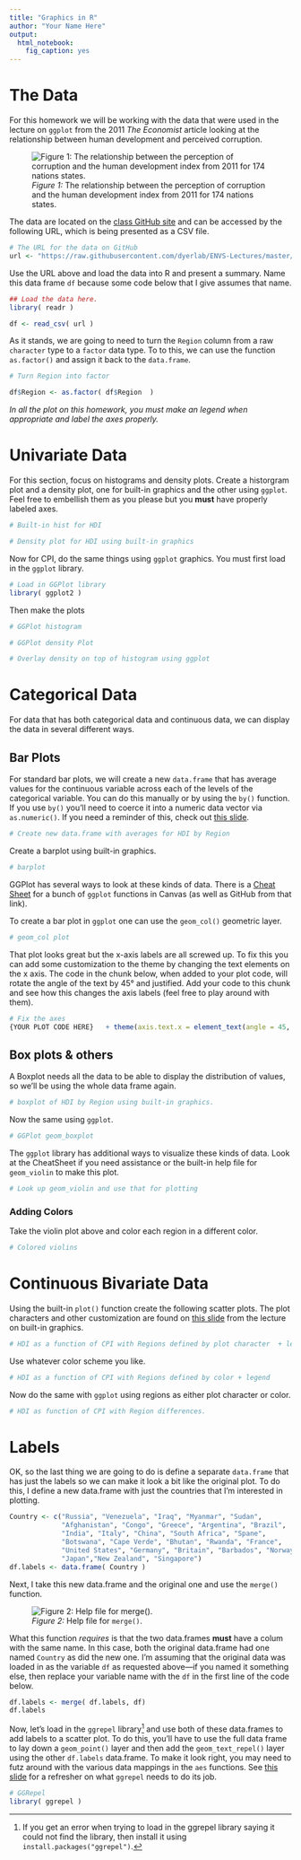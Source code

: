 ```yaml
---
title: "Graphics in R"
author: "Your Name Here"
output: 
  html_notebook:
    fig_caption: yes
---
```


# The Data

For this homework we will be working with the data that were used in the lecture on `ggplot` from the 2011 *The Economist* article looking at the relationship between human development and perceived corruption.

![*Figure 1:* The relationship between the perception of corruption and the human development index from 2011 for 174 nations states.](https://live.staticflickr.com/65535/50294412713_25bbd52230_c_d.jpg)

The data are located on the [class GitHub site](https://github.com/dyerlab/ENVS-Lectures) and can be accessed by the following URL, which is being presented as a CSV file.

```r
# The URL for the data on GitHub
url <- "https://raw.githubusercontent.com/dyerlab/ENVS-Lectures/master/data/EconomistData.csv"
```

Use the URL above and load the data into R and present a summary.  Name this data frame `df` because some code below that I give assumes that name.

```r
## Load the data here.
library( readr )

df <- read_csv( url )
```

As it stands, we are going to need to turn the `Region` column from a raw `character` type to a `factor` data type.  To to this, we can use the function `as.factor()` and assign it back to the `data.frame`.


```r
# Turn Region into factor

df$Region <- as.factor( df$Region  )
```


*In all the plot on this homework, you must make an legend when appropriate and label the axes properly.*


# Univariate Data

For this section, focus on histograms and density plots.  Create a historgram plot and a density plot, one for built-in graphics and the other using `ggplot`.  Feel free to embellish them as you please but you **must** have properly labeled axes.

```r
# Built-in hist for HDI

```

```r
# Density plot for HDI using built-in graphics

```

Now for CPI, do the same things using `ggplot` graphics.  You must first load in the `ggplot` library.

```r
# Load in GGPlot library
library( ggplot2 )
```

Then make the plots

```r
# GGPlot histogram
```

```r
# GGPlot density Plot
```

```r
# Overlay density on top of histogram using ggplot
```


# Categorical Data

For data that has both categorical data and continuous data, we can display the data in several different ways.  

## Bar Plots 

For standard bar plots, we will create a new `data.frame` that has average values for the continuous variable across each of the levels of the categorical variable.  You can do this manually or by using the `by()` function.  If you use `by()` you'll need to coerce it into a numeric data vector via `as.numeric()`.  If you need a reminder of this, check out [this slide](https://dyerlab.github.io/ENVS-Lectures/visualization/basic_visualization/slides.html#51).

```r
# Create new data.frame with averages for HDI by Region
```

Create a barplot using built-in graphics.

```r
# barplot
```

GGPlot has several ways to look at these kinds of data.  There is a [Cheat Sheet](https://github.com/rstudio/cheatsheets/blob/master/data-visualization-2.1.pdf) for a bunch of `ggplot` functions in Canvas (as well as GitHub from that link).  

To create a bar plot in `ggplot` one can use the `geom_col()` geometric layer.  

```r
# geom_col plot
```

That plot looks great but the x-axis labels are all screwed up.  To fix this you can add some customization to the theme by changing the text elements on the x axis.  The code in the chunk below, when added to your plot code, will rotate the angle of the text by 45° and justified.  Add your code to this chunk and see how this changes the axis labels (feel free to play around with them).

```r
# Fix the axes
{YOUR PLOT CODE HERE}   + theme(axis.text.x = element_text(angle = 45, hjust=1))
```

## Box plots & others

A Boxplot needs all the data to be able to display the distribution of values, so we'll be using the whole data frame again.

```r
# boxplot of HDI by Region using built-in graphics.
```

Now the same using `ggplot`.

```r
# GGPlot geom_boxplot
```

The `ggplot` library has additional ways to visualize these kinds of data. Look at the CheatSheet if you need assistance or the built-in help file for `geom_violin` to make this plot.



```r
# Look up geom_violin and use that for plotting
```

### Adding Colors

Take the violin plot above and color each region in a different color.  

```r
# Colored violins
```


# Continuous Bivariate Data

Using the built-in `plot()` function create the following scatter plots. The plot characters and other customization are found on [this slide](https://dyerlab.github.io/ENVS-Lectures/visualization/basic_visualization/slides.html#28) from the lecture on built-in graphics.


```r
# HDI as a function of CPI with Regions defined by plot character  + legend
```

Use whatever color scheme you like.

```r
# HDI as a function of CPI with Regions defined by color + legend
```

Now do the same with `ggplot` using regions as either plot character or color.

```r
# HDI as function of CPI with Region differences.
```



# Labels

OK, so the last thing we are going to do is define a separate `data.frame` that has just the labels so we can make it look a bit like the original plot.  To do this, I define a new data.frame with just the countries that I'm interested in plotting.

```r
Country <- c("Russia", "Venezuela", "Iraq", "Myanmar", "Sudan",
             "Afghanistan", "Congo", "Greece", "Argentina", "Brazil", 
             "India", "Italy", "China", "South Africa", "Spane", 
             "Botswana", "Cape Verde", "Bhutan", "Rwanda", "France", 
             "United States", "Germany", "Britain", "Barbados", "Norway", 
             "Japan","New Zealand", "Singapore")
df.labels <- data.frame( Country )
```

Next, I take this new data.frame and the original one and use the `merge()` function.

![*Figure 2:* Help file for `merge()`.](https://live.staticflickr.com/65535/50348700586_c9ee681494_c_d.jpg)

What this function *requires* is that the two data.frames **must** have a colum with the same name.  In this case, both the original data.frame had one named `Country` as did the new one.  I'm assuming that the original data was loaded in as the variable `df` as requested above—if you named it something else, then replace your variable name with the `df` in the first line of the code below.

```r
df.labels <- merge( df.labels, df)
df.labels
```


Now, let's load in the `ggrepel` library[^1] and use both of these data.frames to add labels to a scatter plot.  To do this, you'll have to use the full data frame to lay down a `geom_point()` layer and then add the `geom_text_repel()` layer using the other `df.labels` data.frame. To make it look right, you may need to futz around with the various data mappings in the `aes` functions.  See [this slide](https://dyerlab.github.io/ENVS-Lectures/visualization/ggplot_graphics/slides.html#62) for a refresher on what `ggrepel` needs to do its job.

```r
# GGRepel 
library( ggrepel )
```








[^1]: If you get an error when trying to load in the ggrepel library saying it could not find the library, then install it using `install.packages("ggrepel")`.


